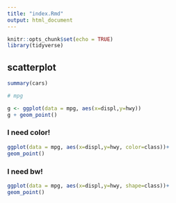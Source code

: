 ```yaml
---
title: "index.Rmd"
output: html_document
---
```


```r
knitr::opts_chunk$set(echo = TRUE)
library(tidyverse)
```

## scatterplot

```r
summary(cars)

# mpg

g <- ggplot(data = mpg, aes(x=displ,y=hwy))
g + geom_point()

```

### I need color!

```r

ggplot(data = mpg, aes(x=displ,y=hwy, color=class))+ 
geom_point()

```

### I need bw!

```r

ggplot(data = mpg, aes(x=displ,y=hwy, shape=class))+ 
geom_point()

```
